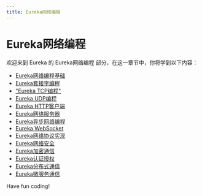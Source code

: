 ```yaml
---
title: Eureka网络编程
---
```


# Eureka网络编程

欢迎来到 Eureka 的 Eureka网络编程 部分，在这一章节中，你将学到以下内容：

- [Eureka网络编程基础](./0-eureka-network-programming-basics.mdx)
- [Eureka套接字编程](./1-eureka-socket-programming.mdx)
- ["Eureka TCP编程"](./2-eureka-tcp-programming.mdx)
- [Eureka UDP编程](./3-eureka-udp-programming.mdx)
- [Eureka HTTP客户端](./4-eureka-http-client.mdx)
- [Eureka网络服务器](./5-eureka-network-server.mdx)
- [Eureka异步网络编程](./6-eureka-asynchronous-network-programming.mdx)
- [Eureka WebSocket](./7-eureka-websocket.mdx)
- [Eureka网络协议实现](./8-eureka-network-protocol-implementation.mdx)
- [Eureka网络安全](./9-eureka-network-security.mdx)
- [Eureka加密通信](./10-eureka-encrypted-communication.mdx)
- [Eureka认证授权](./11-eureka-authentication-and-authorization.mdx)
- [Eureka分布式通信](./12-eureka-distributed-communication.mdx)
- [Eureka微服务通信](./13-eureka-microservice-communication.mdx)

Have fun coding!